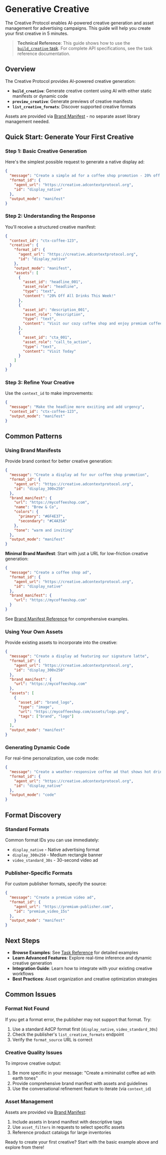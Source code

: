 # Generative Creative

The Creative Protocol enables AI-powered creative generation and asset management for advertising campaigns. This guide will help you create your first creative in 5 minutes.

> **Technical Reference**: This guide shows how to use the [`build_creative` task](./task-reference/build_creative.mdx). For complete API specifications, see the task reference documentation.

## Overview

The Creative Protocol provides AI-powered creative generation:

- **`build_creative`**: Generate creative content using AI with either static manifests or dynamic code
- **`preview_creative`**: Generate previews of creative manifests
- **`list_creative_formats`**: Discover supported creative formats

Assets are provided via [Brand Manifest](./brand-manifest) - no separate asset library management needed.

## Quick Start: Generate Your First Creative

### Step 1: Basic Creative Generation

Here's the simplest possible request to generate a native display ad:

```json
{
  "message": "Create a simple ad for a coffee shop promotion - 20% off all drinks this week",
  "format_id": {
    "agent_url": "https://creative.adcontextprotocol.org",
    "id": "display_native"
  },
  "output_mode": "manifest"
}
```

### Step 2: Understanding the Response

You'll receive a structured creative manifest:

```json
{
  "context_id": "ctx-coffee-123",
  "creative": {
    "format_id": {
      "agent_url": "https://creative.adcontextprotocol.org",
      "id": "display_native"
    },
    "output_mode": "manifest",
    "assets": [
      {
        "asset_id": "headline_001",
        "asset_role": "headline",
        "type": "text",
        "content": "20% Off All Drinks This Week!"
      },
      {
        "asset_id": "description_001", 
        "asset_role": "description",
        "type": "text",
        "content": "Visit our cozy coffee shop and enjoy premium coffee at an unbeatable price."
      },
      {
        "asset_id": "cta_001",
        "asset_role": "call_to_action",
        "type": "text", 
        "content": "Visit Today"
      }
    ]
  }
}
```

### Step 3: Refine Your Creative

Use the `context_id` to make improvements:

```json
{
  "message": "Make the headline more exciting and add urgency",
  "context_id": "ctx-coffee-123",
  "output_mode": "manifest"
}
```

## Common Patterns

### Using Brand Manifests

Provide brand context for better creative generation:

```json
{
  "message": "Create a display ad for our coffee shop promotion",
  "format_id": {
    "agent_url": "https://creative.adcontextprotocol.org",
    "id": "display_300x250"
  },
  "brand_manifest": {
    "url": "https://mycoffeeshop.com",
    "name": "Brew & Co",
    "colors": {
      "primary": "#6F4E37",
      "secondary": "#C4A35A"
    },
    "tone": "warm and inviting"
  },
  "output_mode": "manifest"
}
```

**Minimal Brand Manifest**: Start with just a URL for low-friction creative generation:

```json
{
  "message": "Create a coffee shop ad",
  "format_id": {
    "agent_url": "https://creative.adcontextprotocol.org",
    "id": "display_native"
  },
  "brand_manifest": {
    "url": "https://mycoffeeshop.com"
  }
}
```

See [Brand Manifest Reference](./brand-manifest) for comprehensive examples.

### Using Your Own Assets

Provide existing assets to incorporate into the creative:

```json
{
  "message": "Create a display ad featuring our signature latte",
  "format_id": {
    "agent_url": "https://creative.adcontextprotocol.org",
    "id": "display_300x250"
  },
  "brand_manifest": {
    "url": "https://mycoffeeshop.com"
  },
  "assets": [
    {
      "asset_id": "brand_logo",
      "type": "image",
      "url": "https://mycoffeeshop.com/assets/logo.png",
      "tags": ["brand", "logo"]
    }
  ],
  "output_mode": "manifest"
}
```

### Generating Dynamic Code

For real-time personalization, use code mode:

```json
{
  "message": "Create a weather-responsive coffee ad that shows hot drinks when cold, iced drinks when warm",
  "format_id": {
    "agent_url": "https://creative.adcontextprotocol.org",
    "id": "display_native"
  },
  "output_mode": "code"
}
```

## Format Discovery

### Standard Formats

Common format IDs you can use immediately:
- `display_native` - Native advertising format
- `display_300x250` - Medium rectangle banner
- `video_standard_30s` - 30-second video ad

### Publisher-Specific Formats

For custom publisher formats, specify the source:

```json
{
  "message": "Create a premium video ad",
  "format_id": {
    "agent_url": "https://premium-publisher.com",
    "id": "premium_video_15s"
  },
  "output_mode": "manifest"
}
```

## Next Steps

- **Browse Examples**: See [Task Reference](task-reference/build_creative.mdx) for detailed examples
- **Learn Advanced Features**: Explore real-time inference and dynamic creative generation
- **Integration Guide**: Learn how to integrate with your existing creative workflows
- **Best Practices**: Asset organization and creative optimization strategies

## Common Issues

### Format Not Found
If you get a format error, the publisher may not support that format. Try:
1. Use a standard AdCP format first (`display_native`, `video_standard_30s`)
2. Check the publisher's `list_creative_formats` endpoint
3. Verify the `format_source` URL is correct

### Creative Quality Issues
To improve creative output:
1. Be more specific in your message: "Create a minimalist coffee ad with earth tones"
2. Provide comprehensive brand manifest with assets and guidelines
3. Use the conversational refinement feature to iterate (via `context_id`)

### Asset Management
Assets are provided via [Brand Manifest](./brand-manifest):
1. Include assets in brand manifest with descriptive tags
2. Use `asset_filters` in requests to select specific assets
3. Reference product catalogs for large inventories

Ready to create your first creative? Start with the basic example above and explore from there!